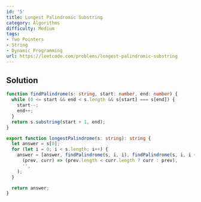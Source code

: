 ```yaml
---
id: '5'
title: Longest Palindromic Substring
category: Algorithms
difficulty: Medium
tags:
- Two Pointers
- String
- Dynamic Programming
url: https://leetcode.com/problems/longest-palindromic-substring
---
```


## Solution

```typescript filename="solution.ts" copy
function findPalindrome(s: string, start: number, end: number) {
  while (0 <= start && end < s.length && s[start] === s[end]) {
    start--;
    end++;
  }
  return s.substring(start + 1, end);
}

export function longestPalindrome(s: string): string {
  let answer = s[0];
  for (let i = 0; i < s.length; i++) {
    answer = [answer, findPalindrome(s, i, i), findPalindrome(s, i, i + 1)].reduce(
      (prev, curr) => (prev.length < curr.length ? curr : prev),
      '',
    );
  }

  return answer;
}
```

